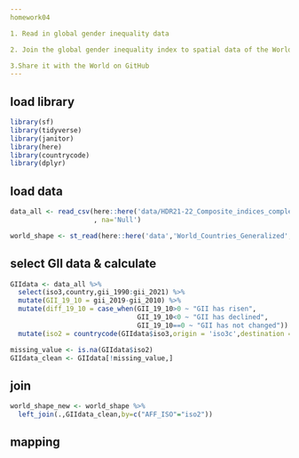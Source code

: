 ```yaml
---
homework04

1. Read in global gender inequality data

2. Join the global gender inequality index to spatial data of the World, creating a new column of difference in inequality between 2010 and 2019

3.Share it with the World on GitHub
---
```


## load library

```r

library(sf)
library(tidyverse)
library(janitor)
library(here)
library(countrycode)
library(dplyr)

```

## load data

```r

data_all <- read_csv(here::here('data/HDR21-22_Composite_indices_complete_time_series.csv')
                     , na='Null')

world_shape <- st_read(here::here('data','World_Countries_Generalized','World_Countries_Generalized.shp'))

```

## select GII data & calculate

```r

GIIdata <- data_all %>%
  select(iso3,country,gii_1990:gii_2021) %>%
  mutate(GII_19_10 = gii_2019-gii_2010) %>%
  mutate(diff_19_10 = case_when(GII_19_10>0 ~ "GII has risen",
                                GII_19_10<0 ~ "GII has declined",
                                GII_19_10==0 ~ "GII has not changed")) %>%
  mutate(iso2 = countrycode(GIIdata$iso3,origin = 'iso3c',destination = 'iso2c')) 

missing_value <- is.na(GIIdata$iso2)
GIIdata_clean <- GIIdata[!missing_value,]

```

## join

```r

world_shape_new <- world_shape %>%
  left_join(.,GIIdata_clean,by=c("AFF_ISO"="iso2"))

```

## mapping

```r

```